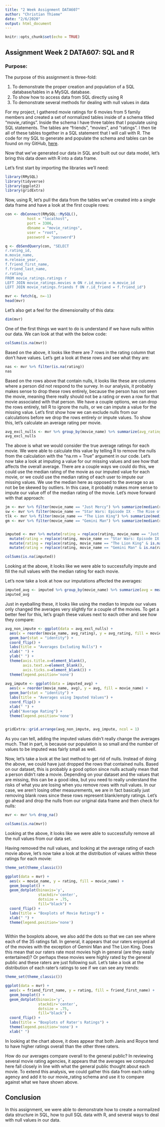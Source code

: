 ---
title: "2 Week Assignment DATA607"
author: "Christian Thieme"
date: "2/6/2020"
output: html_document
---

```{r setup, include=FALSE}
knitr::opts_chunk$set(echo = TRUE)
```

## Assignment Week 2 DATA607: SQL and R

### Purpose: 

The purpose of this assignment is three-fold: 

1. To demonstrate the proper creation and population of a SQL database/tables in a MySQL database. 
2. To show how to access data from SQL directly using R
3. To demonstrate several methods for dealing with null values in data

For my project, I gathered movie ratings for 6 movies from 5 family members and created a set of normalized tables inside of a schema titled "movie_ratings". Inside the schema I have three tables that I populate using SQL statements. The tables are "friends", "movies", and "ratings". I then tie all of these tables together in a SQL statement that I will call with R. The code for my SQL to generate and populate the schema and tables can be found on my GitHub, [here](https://github.com/christianthieme/MSDS-DATA607/blob/master/2%20Week%20DATA607%20SQL%20file%20to%20load%20tables.sql). 

Now that we've generated our data in SQL and built out our data model, let's bring this data down with R into a data frame. 

Let's first start by importing the libraries we'll need:
```{r message=FALSE, warning=FALSE}
library(RMySQL)
library(tidyverse)
library(ggplot2)
library(gridExtra)
```


Now, using R, let's pull the data from the tables we've created into a single data frame and have a look at the first couple rows:
```{r}

con <- dbConnect(RMySQL::MySQL(), 
          host = "localhost", 
          port = 3306,
          dbname = "movie_ratings", 
          user = "root",
          password = "password")

q <- dbSendQuery(con, "SELECT 
r.rating_id,
m.movie_name, 
m.release_year,
f.friend_first_name,
f.friend_last_name,
r.rating
FROM movie_ratings.ratings r
LEFT JOIN movie_ratings.movies m ON r.id_movie = m.movie_id
LEFT JOIN movie_ratings.friends f ON r.id_friend = f.friend_id")

mvr <- fetch(q, n=-1)
head(mvr)

```

Let's also get a feel for the dimensionality of this data: 
```{r}
dim(mvr)
```


One of the first things we want to do is understand if we have nulls within our data. We can look at that with the below code: 
```{r}
colSums(is.na(mvr))

```

Based on the above, it looks like there are 7 rows in the rating column that don't have values. Let's get a look at these rows and see what they are:
```{r}
nas <- mvr %>% filter(is.na(rating))
nas
```

Based on the rows above that contain nulls, it looks like these are columns where a person did not respond to the survey. In our analysis, it probably makes sense to drop these rows entirely, because the person has not seen the movie, meaning there really should not be a rating or even a row for that movie associated with that person. We have a couple options, we can drop the rows entirely, tell R to ignore the nulls, or we can impute a value for the missing value. Let's first show how we can exclude nulls from our calculations before we drop the rows entirely or impute values. To show this, let's calculate an average rating per movie. 

```{r}
avg_excl_nulls <- mvr %>% group_by(movie_name) %>% summarize(avg_rating = mean(rating, na.rm = TRUE)) %>% arrange(desc(avg_rating))
avg_excl_nulls 
```

The above is what we would consider the true average ratings for each movie. We were able to calculate this value by telling R to remove the nulls from the calculation with the "na.rm = True" argument in our code. Let's now take a look at imputing a value for our missing values and see how that affects the overall average. There are a couple ways we could do this, we could use the median rating of the movie as our imputed value for each movie, or we could use the median rating of each user to impute our missing values. We use the median here as opposed to the average so as not be be skewed by outliers. In this case, it probably makes more sense to impute our value off of the median rating of the movie. Let's move forward with that approach: 

```{r}
jm <- mvr %>% filter(movie_name == "Just Mercy") %>% summarize(median(rating, na.rm = TRUE))
sw <- mvr %>% filter(movie_name == "Star Wars: Episode IX - The Rise of Skywalker") %>% summarize(median(rating, na.rm = TRUE))
tlk <- mvr %>% filter(movie_name == "The Lion King") %>% summarize(median(rating, na.rm = TRUE))
gm <- mvr %>% filter(movie_name == "Gemini Man") %>% summarize(median(rating, na.rm = TRUE))


imputed <- mvr %>% mutate(rating = replace(rating, movie_name == "Just Mercy" & is.na(rating) == TRUE, jm[1,1])) %>% 
  mutate(rating = replace(rating, movie_name == "Star Wars: Episode IX - The Rise of Skywalker" & is.na(rating) == TRUE, sw[1,1])) %>%
  mutate(rating = replace(rating, movie_name == "The Lion King" & is.na(rating) == TRUE, tlk[1,1])) %>% 
  mutate(rating = replace(rating, movie_name == "Gemini Man" & is.na(rating) == TRUE, gm[1,1]))

colSums(is.na(imputed))


```

Looking at the above, it looks like we were able to successfully impute and fill the null values with the median rating for each movie. 


Let's now take a look at how our imputations affected the averages: 

```{r}
imputed_avg <- imputed %>% group_by(movie_name) %>% summarize(avg = mean(rating, na.rm = TRUE)) %>% arrange(desc(avg))
imputed_avg
```
Just in eyeballing these, it looks like using the median to impute our values only changed the averages very slightly for a couple of the movies. To get a better feel for this, let's graph these values next to each other and see how they compare:
```{r fig.height = 5, fig.width = 13}
avg_non_impute <- ggplot(data = avg_excl_nulls) +
  aes(x = reorder(movie_name, avg_rating), y = avg_rating, fill = movie_name) + 
  geom_bar(stat = "identity") +
  coord_flip() + 
  labs(title = "Averages Excluding Nulls") + 
  xlab(" ") + 
  ylab(" ") +
  theme(axis.title.x=element_blank(),
        axis.text.x=element_blank(),
        axis.ticks.x=element_blank()) +
  theme(legend.position='none')
  
avg_impute <- ggplot(data = imputed_avg) +
  aes(x = reorder(movie_name, avg), y = avg, fill = movie_name) + 
  geom_bar(stat = "identity") + 
  labs(title = "Averages using Imputed Values") + 
  coord_flip() +
  xlab(" ") +
  ylab("Average Rating") +
  theme(legend.position='none')
  

gridExtra::grid.arrange(avg_non_impute, avg_impute, ncol = 1)
```
As you can tell, adding the imputed values didn't really change the averages much. That in part, is because our population is so small and the number of values to be imputed was fairly small as well. 

Now, let's take a look at the last method to get rid of nulls. Instead of doing the above, we could have just dropped the rows that contained nulls. Based on our dataset, this is probably a good option since nulls actually mean that a person didn't rate a movie. Depending on your dataset and the values that are missing, this can be a good idea, but you need to really understand the risks of what you are losing when you remove rows with null values. In our case, we aren't losing other measurements, we are in fact basically just removing blank rows since these rows represent blank/empty ratings. Let's go ahead and drop the nulls from our original data frame and then check for nulls: 
```{r}
mvr <- mvr %>% drop_na()

colSums(is.na(mvr))

```
Looking at the above, it looks like we were able to successfully remove all the null values from our data set. 


Having removed the null values, and looking at the average rating of each movie above, let's now take a look at the distribution of values within these ratings for each movie: 
```{r fig.height = 6, fig.width = 10, message=FALSE, warning=FALSE}
theme_set(theme_classic())

ggplot(data = mvr) +
  aes(x = movie_name, y = rating, fill = movie_name) +
  geom_boxplot() +
  geom_dotplot(binaxis='y', 
               stackdir='center', 
               dotsize = .75, 
               fill="black") +
  coord_flip() +
  labs(title = "Boxplots of Movie Ratings") +
  xlab(" ") +
  theme(legend.position='none')
    
```
Within the boxplots above, we also add the dots so that we can see where each of the 35 ratings fall. In general, it appears that our raters enjoyed all of the movies with the exception of Gemini Man and The Lion King. Does this mean that our raters rate most movies high in general (are they easily entertained)? Or perhaps these movies were highly rated by the general public and these raters are just following suit. Let's take a look at the distribution of each rater's ratings to see if we can see any trends:


```{r fig.height = 6, fig.width = 10, message=FALSE, warning=FALSE}
theme_set(theme_classic())

ggplot(data = mvr) +
  aes(x = friend_first_name, y = rating, fill = friend_first_name) +
  geom_boxplot() +
  geom_dotplot(binaxis='y', 
               stackdir='center', 
               dotsize = .75, 
               fill="black") +
  coord_flip() +
  labs(title = "Boxplots of Rater's Ratings") +
  theme(legend.position='none') + 
  xlab(" ")

```

In looking at the chart above, it does appear that both Janis and Royce tend to have higher ratings overall than the other three raters. 

How do our averages compare overall to the general public? In reviewing several movie rating agencies, it appears that the averages we computed here fall closely in line with what the general public thought about each movie. To extend this analysis, we could gather this data from each rating agency and add it to our movie_rating schema and use it to compare against what we have shown above. 

## Conclusion
In this assignment, we were able to demonstrate how to create a normailzed data structure in SQL, how to pull SQL data with R, and several ways to deal with null values in our data. 